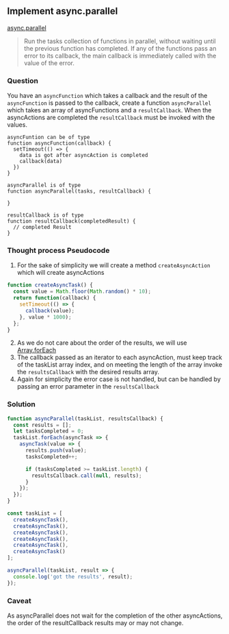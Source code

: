 
## Implement async.parallel


[async.parallel](https://caolan.github.io/async/docs.html#parallel) 

>Run the tasks collection of functions in parallel, without waiting until the previous function has completed. If any of the functions pass an error to its callback, the main callback is immediately called with the value of the error.







### Question
You have an `asyncFunction` which takes a callback and the result of the `asyncFunction` is passed to the callback,
create a function `asyncParallel` which takes an array of asyncFunctions and a `resultCallback`. When the asyncActions
are completed the `resultCallback` must be invoked with the values.
```text
asyncFuntion can be of type
function asyncFunction(callback) {
  setTimeout(() => {
    data is got after asyncAction is completed
    callback(data)
  })
}

asyncParallel is of type
function asyncParallel(tasks, resultCallback) {

}

resultCallback is of type
function resultCallback(completedResult) {
  // completed Result
}
```

### Thought process Pseudocode
1. For the sake of simplicity we will create a method `createAsyncAction` which will create asyncActions
```javascript
function createAsyncTask() {
  const value = Math.floor(Math.random() * 10);
  return function(callback) {
    setTimeout(() => {
      callback(value);
    }, value * 1000);
  };
}
```
2. As we do not care about the order of the results, we will use [Array.forEach](https://developer.mozilla.org/en-US/docs/Web/JavaScript/Reference/Global_Objects/Array/forEach)  
3. The callback passed as an iterator to each asyncAction, must keep track of the taskList array index, and on meeting the length of the array
invoke the `resultsCallback` with the desired results array.
4. Again for simplicity the error case is not handled, but can be handled by passing an error parameter in the `resultsCallback`

<Editor />

### Solution
```javascript
function asyncParallel(taskList, resultsCallback) {
  const results = [];
  let tasksCompleted = 0;
  taskList.forEach(asyncTask => {
    asyncTask(value => {
      results.push(value);
      tasksCompleted++;

      if (tasksCompleted >= taskList.length) {
        resultsCallback.call(null, results);
      }
    });
  });
}

const taskList = [
  createAsyncTask(),
  createAsyncTask(),
  createAsyncTask(),
  createAsyncTask(),
  createAsyncTask(),
  createAsyncTask()
];

asyncParallel(taskList, result => {
  console.log('got the results', result);
});

``` 

### Caveat
As asyncParallel does not wait for the completion of the other asyncActions, the order of the resultCallback results
may or may not change.